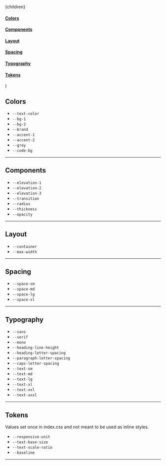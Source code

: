 
  <Layout className="page" location={location}>
    <SEO title="Variables" />
    <div className="content-aside-grid">
      <div className="content page padding">{children}</div>
      <aside className="aside">
        <nav>
          <a className="nav-link" href="#colors">
            <h4>Colors</h4>
          </a>
          <a className="nav-link" href="#components">
            <h4>Components</h4>
          </a>
          <a className="nav-link" href="#layout">
            <h4>Layout</h4>
          </a>
          <a className="nav-link" href="#spacing">
            <h4>Spacing</h4>
          </a>
          <a className="nav-link" href="#typography">
            <h4>Typography</h4>
          </a>
          <a className="nav-link" href="#tokens">
            <h4>Tokens</h4>
          </a>
        </nav>
      </aside>
    </div>
  </Layout>
)

## Colors <a id="colors"></a>

- `--text-color`
- `--bg-1`
- `--bg-2`
- `--brand`
- `--accent-1`
- `--accent-2`
- `--grey`
- `--code-bg`

---

## Components <a id="components"></a>

- `--elevation-1`
- `--elevation-2`
- `--elevation-3`
- `--transition`
- `--radius`
- `--thickness`
- `--opacity`

---

## Layout <a id="layout"></a>

- `--container`
- `--max-width`

---

## Spacing <a id="spacing"></a>

- `--space-sm`
- `--space-md`
- `--space-lg`
- `--space-xl`

---

## Typography <a id="typography"></a>

- `--sans`
- `--serif`
- `--mono`
- `--heading-line-height`
- `--heading-letter-spacing`
- `--paragraph-letter-spacing`
- `--caps-letter-spacing`
- `--text-sm`
- `--text-md`
- `--text-lg`
- `--text-xl`
- `--text-xxl`
- `--text-xxxl`

---

## Tokens <a id="tokens"></a>

Values set once in index.css and not meant to be used as inline styles.

- `--responsive-unit`
- `--text-base-size`
- `--text-scale-ratio`
- `--baseline`

---
